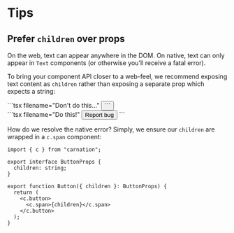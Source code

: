 # Tips

## Prefer `children` over props

On the web, text can appear anywhere in the DOM. On native, text can only appear in `Text` components (or otherwise you'll receive a fatal error).

To bring your component API closer to a web-feel, we recommend exposing text content as `children` rather than exposing a separate prop which expects a string:

<div className="grid grid-cols-2 gap-x-6 mt-6 max-md:grid-cols-1">
  <div>
    ```tsx filename="Don't do this..."
    <Button title="Report bug" />
    ```
  </div>

  <div>
    ```tsx filename="Do this!"
    <Button>Report bug</Button>
    ```
  </div>
</div>

How do we resolve the native error? Simply, we ensure our `children` are wrapped in a `c.span` component:

```tsx filename="packages/ui/components/Button.tsx"
import { c } from "carnation";

export interface ButtonProps {
  children: string;
}

export function Button({ children }: ButtonProps) {
  return (
    <c.button>
      <c.span>{children}</c.span>
    </c.button>
  );
}
```
